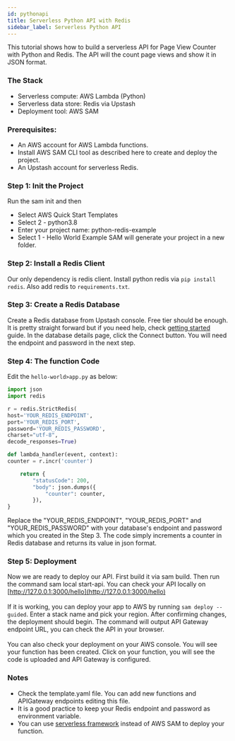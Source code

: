 ```yaml
---
id: pythonapi
title: Serverless Python API with Redis
sidebar_label: Serverless Python API 
---
```


This tutorial shows how to build a serverless API for Page View Counter with Python and Redis. The API will the count page views and show it in JSON format. 

### The Stack
- Serverless compute: AWS Lambda (Python)
- Serverless data store: Redis via Upstash
- Deployment tool: AWS SAM

### Prerequisites:
- An AWS account for AWS Lambda functions.
- Install AWS SAM CLI tool as described here to create and deploy the project.
- An Upstash account for serverless Redis.

### Step 1: Init the Project
Run the sam init and then

- Select AWS Quick Start Templates
- Select 2 - python3.8
- Enter your project name: python-redis-example
- Select 1 - Hello World Example SAM will generate your project in a new folder.

### Step 2: Install a Redis Client
Our only dependency is redis client. Install python redis via `pip install redis`. Also add redis to `requirements.txt`.

### Step 3: Create a Redis Database
Create a Redis database from Upstash console. Free tier should be enough. It is pretty straight forward but if you need help, check
[getting started](../overall/getstarted.md) guide. In the database details page, click the Connect button. You will need the endpoint and password in the next step.

### Step 4: The function Code
Edit the `hello-world>app.py` as below:
```python
import json
import redis

r = redis.StrictRedis(
host='YOUR_REDIS_ENDPOINT',
port='YOUR_REDIS_PORT',
password='YOUR_REDIS_PASSWORD',
charset="utf-8",
decode_responses=True)

def lambda_handler(event, context):
counter = r.incr('counter')

    return {
        "statusCode": 200,
        "body": json.dumps({
            "counter": counter,
        }),
}
```
Replace the "YOUR_REDIS_ENDPOINT", "YOUR_REDIS_PORT" and "YOUR_REDIS_PASSWORD" with your database's endpoint and password which you created in the Step 3.
The code simply increments a counter in Redis database and returns its value in json format.
### Step 5: Deployment
Now we are ready to deploy our API. First build it via sam build. Then run the command sam local start-api. You can check your API locally on [http://127.0.0.1:3000/hello](http://127.0.0.1:3000/hello)
<br/>
<br/>
If it is working, you can deploy your app to AWS by running `sam deploy --guided`. Enter a stack name and pick your region. After confirming changes, the deployment should begin. The command will output API Gateway endpoint URL, you can check the API in your browser.
<br/>
<br/>
You can also check your deployment on your AWS console. You will see your function has been created.
Click on your function, you will see the code is uploaded and API Gateway is configured.

### Notes
- Check the template.yaml file. You can add new functions and APIGateway endpoints editing this file.
- It is a good practice to keep your Redis endpoint and password as environment variable.
- You can use [serverless framework](https://www.serverless.com/) instead of AWS SAM to deploy your function. 
